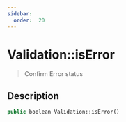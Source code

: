 ```yaml
---
sidebar:
  order:  20
---
```


# Validation::isError

> Confirm Error status

## Description

```php
public boolean Validation::isError()
```

